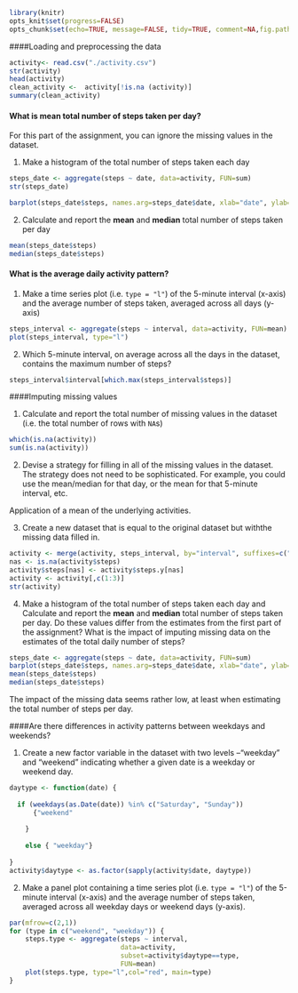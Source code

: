 
  ```r
library(knitr)
opts_knit$set(progress=FALSE)
opts_chunk$set(echo=TRUE, message=FALSE, tidy=TRUE, comment=NA,fig.path="figure/", fig.keep="high", fig.width=10, fig.height=6,fig.align="center")
```


####Loading and preprocessing the data
```r
activity<- read.csv("./activity.csv")
str(activity)
head(activity)
clean_activity <-  activity[!is.na (activity)]
summary(clean_activity)
```
#### What is mean total number of steps taken per day?
For this part of the assignment, you can ignore the missing values in the dataset.

1. Make a histogram of the total number of steps taken each day
```r
steps_date <- aggregate(steps ~ date, data=activity, FUN=sum)
str(steps_date)

barplot(steps_date$steps, names.arg=steps_date$date, xlab="date", ylab="steps",col="blue")
```

2. Calculate and report the **mean** and **median** total number of steps taken per day

```r
mean(steps_date$steps)
median(steps_date$steps)
```
#### What is the average daily activity pattern?

1. Make a time series plot (i.e. `type = "l"`) of the 5-minute interval (x-axis) and the average number of steps taken, averaged across all days (y-axis)

```r
steps_interval <- aggregate(steps ~ interval, data=activity, FUN=mean)
plot(steps_interval, type="l")
```

2. Which 5-minute interval, on average across all the days in the dataset, contains the maximum number of steps?

```r
steps_interval$interval[which.max(steps_interval$steps)]
```

####Imputing missing values

1. Calculate and report the total number of missing values in the dataset (i.e. the total number of rows with `NA`s)

```r
which(is.na(activity))
sum(is.na(activity))

```
2. Devise a strategy for filling in all of the missing values in the dataset. The strategy does not need to be sophisticated. For
example, you could use the mean/median for that day, or the mean for that 5-minute interval, etc.

 Application of a mean of the underlying activities.

3. Create a new dataset that is equal to the original dataset but withthe missing data filled in.

```r
activity <- merge(activity, steps_interval, by="interval", suffixes=c("",".y"))
nas <- is.na(activity$steps)
activity$steps[nas] <- activity$steps.y[nas]
activity <- activity[,c(1:3)]
str(activity)
```
4. Make a histogram of the total number of steps taken each day and Calculate and report the **mean** and **median** total number of steps taken per day. Do these values differ from the estimates from the first part of the assignment? What is the impact of imputing missing data on the estimates of the total daily number of steps?

```r
steps_date <- aggregate(steps ~ date, data=activity, FUN=sum)
barplot(steps_date$steps, names.arg=steps_date$date, xlab="date", ylab="steps",col="orange")
mean(steps_date$steps)
median(steps_date$steps)
```
The impact of the missing data seems rather low, at least when
estimating the total number of steps per day.

####Are there differences in activity patterns between weekdays and weekends?

1. Create a new factor variable in the dataset with two levels --"weekday" and "weekend" indicating whether a given date is a
   weekday or weekend day.

```r

daytype <- function(date) {
    
  if (weekdays(as.Date(date)) %in% c("Saturday", "Sunday")) 
      {"weekend"
       
    } 
    
    else { "weekday"}
    
}
activity$daytype <- as.factor(sapply(activity$date, daytype))
```

2. Make a panel plot containing a time series plot (i.e. `type = "l"`) of the 5-minute interval (x-axis) and the average number of steps taken, averaged across all weekday days or weekend days
   (y-axis).

```r
par(mfrow=c(2,1))
for (type in c("weekend", "weekday")) {
    steps.type <- aggregate(steps ~ interval,
                            data=activity,
                            subset=activity$daytype==type,
                            FUN=mean)
    plot(steps.type, type="l",col="red", main=type)
}
```
  
